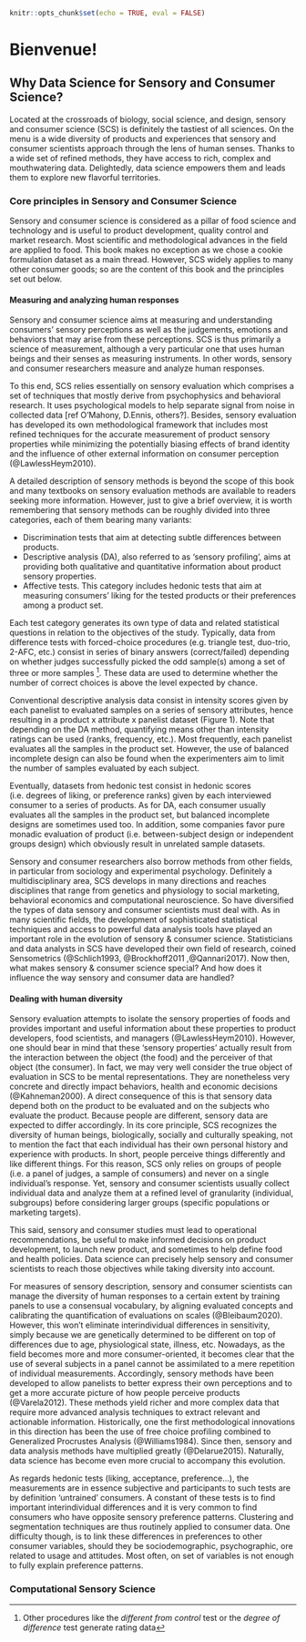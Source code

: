 ```r
knitr::opts_chunk$set(echo = TRUE, eval = FALSE)
```
# Bienvenue! {#bienvenue}

## Why Data Science for Sensory and Consumer Science? {-}

Located at the crossroads of biology, social science, and design, sensory and consumer science (SCS) is definitely the tastiest of all sciences. On the menu is a wide diversity of products and experiences that sensory and consumer scientists approach through the lens of human senses. Thanks to a wide set of refined methods, they have access to rich, complex and mouthwatering data. Delightedly, data science empowers them and leads them to explore new flavorful territories.

### Core principles in Sensory and Consumer Science {-}

Sensory and consumer science is considered as a pillar of food science and technology and is useful to product development, quality control and market research. Most scientific and methodological advances in the field are applied to food. This book makes no exception as we chose a cookie formulation dataset as a main thread. However, SCS widely applies to many other consumer goods; so are the content of this book and the principles set out below.

#### Measuring and analyzing human responses {-}
Sensory and consumer science aims at measuring and understanding consumers’ sensory perceptions as well as the judgements, emotions and behaviors that may arise from these perceptions. SCS is thus primarily a science of measurement, although a very particular one that uses human beings and their senses as measuring instruments. In other words, sensory and consumer researchers measure and analyze human responses.

To this end, SCS relies essentially on sensory evaluation which comprises a set of techniques that mostly derive from psychophysics and behavioral research. It uses psychological models to help separate signal from noise in collected data [ref O’Mahony, D.Ennis, others?]. Besides, sensory evaluation has developed its own methodological framework that includes most refined techniques for the accurate measurement of product sensory properties while minimizing the potentially biasing effects of brand identity and the influence of other external information on consumer perception (@LawlessHeym2010).

A detailed description of sensory methods is beyond the scope of this book and many textbooks on sensory evaluation methods are available to readers seeking more information. However, just to give a brief overview, it is worth remembering that sensory methods can be roughly divided into three categories, each of them bearing many variants:

*	Discrimination tests that aim at detecting subtle differences between products. 
*	Descriptive analysis (DA), also referred to as ‘sensory profiling’, aims at providing both qualitative and quantitative information about product sensory properties.
*	Affective tests. This category includes hedonic tests that aim at measuring consumers’ liking for the tested products or their preferences among a product set.

Each test category generates its own type of data and related statistical questions in relation to the objectives of the study. Typically, data from difference tests with forced-choice procedures (e.g. triangle test, duo-trio, 2-AFC, etc.) consist in series of binary answers (correct/failed) depending on whether judges successfully picked the odd sample(s) among a set of three or more samples ^[Other procedures like the *different from control* test or the *degree of difference* test generate rating data]. These data are used to determine whether the number of correct choices is above the level expected by chance.

Conventional descriptive analysis data consist in intensity scores given by each panelist to evaluated samples on a series of sensory attributes, hence resulting in a product x attribute x panelist dataset (Figure 1). Note that depending on the DA method, quantifying means other than intensity ratings can be used (ranks, frequency, etc.). Most frequently, each panelist evaluates all the samples in the product set. However, the use of balanced incomplete design can also be found when the experimenters aim to limit the number of samples evaluated by each subject.

<!-- Insert figure 1 about here -->

Eventually, datasets from hedonic test consist in hedonic scores (i.e. degrees of liking, or preference ranks) given by each interviewed consumer to a series of products. As for DA, each consumer usually evaluates all the samples in the product set, but balanced incomplete designs are sometimes used too. In addition, some companies favor pure monadic evaluation of product (i.e. between-subject design or independent groups design) which obviously result in unrelated sample datasets.

Sensory and consumer researchers also borrow methods from other fields, in particular from sociology and experimental psychology. Definitely a multidisciplinary area, SCS develops in many directions and reaches disciplines that range from genetics and physiology to social marketing, behavioral economics and computational neuroscience. So have diversified the types of data sensory and consumer scientists must deal with. As in many scientific fields, the development of sophisticated statistical techniques and access to powerful data analysis tools have played an important role in the evolution of sensory & consumer science. Statisticians and data analysts in SCS have developed their own field of research, coined Sensometrics (@Schlich1993, @Brockhoff2011 ,@Qannari2017). Now then, what makes sensory & consumer science special? And how does it influence the way sensory and consumer data are handled?

#### Dealing with human diversity {-}
Sensory evaluation attempts to isolate the sensory properties of foods and provides important and useful information about these properties to product developers, food scientists, and managers (@LawlessHeym2010). However, one should bear in mind that these 'sensory properties' actually result from the interaction between the object (the food) and the perceiver of that object (the consumer). In fact, we may very well consider the true object of evaluation in SCS to be mental representations. They are nonetheless very concrete and directly impact behaviors, health and economic decisions (@Kahneman2000).
A direct consequence of this is that sensory data depend both on the product to be evaluated and on the subjects who evaluate the product. Because people are different, sensory data are expected to differ accordingly. In its core principle, SCS recognizes the diversity of human beings, biologically, socially and culturally speaking, not to mention the fact that each individual has their own personal history and experience with products. In short, people perceive things differently and like different things. For this reason, SCS only relies on groups of people (i.e. a panel of judges, a sample of consumers) and never on a single individual's response. Yet, sensory and consumer scientists usually collect individual data and analyze them at a refined level of granularity (individual, subgroups) before considering larger groups (specific populations or marketing targets).

This said, sensory and consumer studies must lead to operational recommendations, be useful to make informed decisions on product development, to launch new product, and sometimes to help define food and health policies. Data science can precisely help sensory and consumer scientists to reach those objectives while taking diversity into account.

For measures of sensory description, sensory and consumer scientists can manage the diversity of human responses to a certain extent by training panels to use a consensual vocabulary, by aligning evaluated concepts and calibrating the quantification of evaluations on scales (@Bleibaum2020). However, this won't eliminate interindividual differences in sensitivity, simply because we are genetically determined to be different on top of differences due to age, physiological state, illness, etc. Nowadays, as the field becomes more and more consumer-oriented, it becomes clear that the use of several subjects in a panel cannot be assimilated to a mere repetition of individual measurements. Accordingly, sensory methods have been developed to allow panelists to better express their own perceptions and to get a more accurate picture of how people perceive products (@Varela2012). These methods yield richer and more complex data that require more advanced analysis techniques to extract relevant and actionable information. Historically, one the first methodological innovations in this direction has been the use of free choice profiling combined to Generalized Procrustes Analysis (@Williams1984). Since then, sensory and data analysis methods have multiplied greatly (@Delarue2015). Naturally, data science has become even more crucial to accompany this evolution.

As regards hedonic tests (liking, acceptance, preference...), the measurements are in essence subjective and participants to such tests are by definition 'untrained' consumers. A constant of these tests is to find important interindividual differences and it is very common to find consumers who have opposite sensory preference patterns. Clustering and segmentation techniques are thus routinely applied to consumer data. One difficulty though, is to link these differences in preferences to other consumer variables, should they be sociodemographic, psychographic, ore related to usage and attitudes. Most often, on set of variables is not enough to fully explain preference patterns.



### Computational Sensory Science {-}
